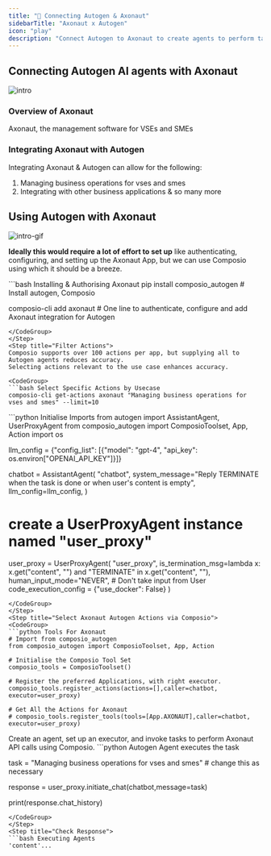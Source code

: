 ```yaml
---
title: "🚀 Connecting Autogen & Axonaut"
sidebarTitle: "Axonaut x Autogen"
icon: "play"
description: "Connect Autogen to Axonaut to create agents to perform tasks using natural language"
---
```


## Connecting Autogen AI agents with Axonaut
![intro](/media/intro.jpg)

### Overview of Axonaut

Axonaut, the management software for  VSEs and SMEs

### Integrating Axonaut with Autogen

Integrating Axonaut & Autogen can allow for the following:

1. Managing business operations for vses and smes
2. Integrating with other business applications
& so many more

## Using Autogen with Axonaut
![intro-gif](/media/intro.gif)
<Steps>
<Step title="Setting Up the Environment">

**Ideally this would require a lot of effort to set up** like authenticating, configuring, and setting up the Axonaut App, but we can use Composio using which it should be a breeze.

<CodeGroup>
```bash Installing & Authorising Axonaut
pip install composio_autogen # Install autogen, Composio 

composio-cli add axonaut # One line to authenticate, configure and add Axonaut integration for Autogen
```
</CodeGroup>
</Step>
<Step title="Filter Actions">
Composio supports over 100 actions per app, but supplying all to Autogen agents reduces accuracy.
Selecting actions relevant to the use case enhances accuracy.

<CodeGroup>
```bash Select Specific Actions by Usecase
composio-cli get-actions axonaut "Managing business operations for vses and smes" --limit=10
```
</CodeGroup>

</Step>
<Step title="Import Base Packages">

<CodeGroup>
```python Initialise Imports
from autogen import AssistantAgent, UserProxyAgent
from composio_autogen import ComposioToolset, App, Action
import os

llm_config = {"config_list": [{"model": "gpt-4", "api_key": os.environ["OPENAI_API_KEY"]}]}

chatbot = AssistantAgent(
    "chatbot",
    system_message="Reply TERMINATE when the task is done or when user's content is empty",
    llm_config=llm_config,
)

# create a UserProxyAgent instance named "user_proxy"
user_proxy = UserProxyAgent(
    "user_proxy",
    is_termination_msg=lambda x: x.get("content", "") and "TERMINATE" in x.get("content", ""),
    human_input_mode="NEVER", # Don't take input from User
    code_execution_config = {"use_docker": False}
)
```
</CodeGroup>
</Step>
<Step title="Select Axonaut Autogen Actions via Composio">
<CodeGroup>
```python Tools For Axonaut
# Import from composio_autogen
from composio_autogen import ComposioToolset, App, Action

# Initialise the Composio Tool Set
composio_tools = ComposioToolset()

# Register the preferred Applications, with right executor. 
composio_tools.register_actions(actions=[],caller=chatbot, executor=user_proxy)

# Get All the Actions for Axonaut
# composio_tools.register_tools(tools=[App.AXONAUT],caller=chatbot, executor=user_proxy) 
```
</CodeGroup>
</Step>
<Step title="Execute the Agent">
Create an agent, set up an executor, and invoke tasks to perform Axonaut API calls using Composio. 
<CodeGroup>
```python Autogen Agent executes the task

task = "Managing business operations for vses and smes" # change this as necessary

response = user_proxy.initiate_chat(chatbot,message=task)

print(response.chat_history)
```
</CodeGroup>
</Step>
<Step title="Check Response">
```bash Executing Agents
'content'...
```
</Step>
</Steps>
